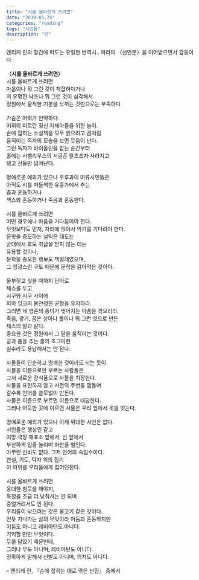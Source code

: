 ```yaml
---
title: "시를 올바르게 쓰려면"
date: "2019-05-25"
categories: "reading"
tags: "시인들"
description: "린"
---
```


엔리케 린의 항간에 떠도는 유일한 번역시.. 파라의 〈선언문〉을 이어받으면서 감동이다
<br/>
<br/>
**〈시를 올바르게 쓰려면〉**
<br/>
시를 올바르게 쓰려면  
마음이나 뭐 그런 것이 착잡하다거나  
저 유명한 낙조나 뭐 그런 것이 심각해서  
정원에서 울적한 기분을 느끼는 것만으로는 부족하다  
⁠⁡⁢⁣⁤⁪⁫⁬⁭⁯⁮⁯⁡⁢⁣ ⁤⁪⁫⁬⁬⁭⁮ ⁠⁡⁢⁣⁤⁪⁫⁬⁭⁯⁮⁯⁡⁢⁣ ⁤⁪⁫⁬⁬⁭⁮<br/>
가슴은 어휘가 빈약하다.  
어휘의 미로란 정신 지체아들을 위한 놀이.  
손에 잡히는 소설책을 모두 읽으려고 곰처럼  
움직이는 독자의 모습을 보면 웃음이 난다.  
그런 독자가 바이올린을 잡는 순간부터  
홀에는 시벨리우스의 서글픈 왈츠조차 사라지고  
탱고 선율만 넘쳐난다.  
⁠⁡⁢⁣⁤⁪⁫⁬⁭⁯⁮⁯⁡⁢⁣ ⁤⁪⁫⁬⁬⁭⁮ ⁠⁡⁢⁣⁤⁪⁫⁬⁭⁯⁮⁯⁡⁢⁣ ⁤⁪⁫⁬⁬⁭⁮<br/>
명예로운 예외가 있으나 우루과이 여류시인들은  
아직도 시를 떠들썩한 유흥가에서 추는  
춤과 혼동하거나  
섹스와 혼동하거나 죽음과 혼동한다.  
⁠⁡⁢⁣⁤⁪⁫⁬⁭⁯⁮⁯⁡⁢⁣ ⁤⁪⁫⁬⁬⁭⁮ ⁠⁡⁢⁣⁤⁪⁫⁬⁭⁯⁮⁯⁡⁢⁣ ⁤⁪⁫⁬⁬⁭⁮<br/>
시를 올바르게 쓰려면  
어떤 경우에나 마음을 가다듬어야 한다.  
무엇보다도 먼저, 자리에 앉아서 악기를 기다려야 한다.  
문학을 증오하는 설익은 태도는  
군대에서 호모 취급을 받지 않는 데는  
유용할 것이나,  
문학을 증오한 랭보도 책벌레였으며,  
그 영광스런 구토 때문에 문학을 갉아먹은 것이다.  
⁠⁡⁢⁣⁤⁪⁫⁬⁭⁯⁮⁯⁡⁢⁣ ⁤⁪⁫⁬⁬⁭⁮ ⁠⁡⁢⁣⁤⁪⁫⁬⁭⁯⁮⁯⁡⁢⁣ ⁤⁪⁫⁬⁬⁭⁮<br/>
울부짖고 싶을 때까지 단어로  
체스를 두고  
시구와 시구 사이에  
피와 잉크의 불안정한 균형을 유지하라.  
그러면 네 영혼의 종이가 찢어지는 아픔을 겪으리라.  
죽음, 광기, 꿈은 상아나 뿔이나 뭐 그런 것으로 만든  
체스의 말과 같다.  
중요한 것은 정원에서 그 말을 움직이는 것이다.  
궁과 춤을 추는 졸의 조그마한  
실수라도 용납해서는 안 된다.  
⁠⁡⁢⁣⁤⁪⁫⁬⁭⁯⁮⁯⁡⁢⁣ ⁤⁪⁫⁬⁬⁭⁮ ⁠⁡⁢⁣⁤⁪⁫⁬⁭⁯⁮⁯⁡⁢⁣ ⁤⁪⁫⁬⁬⁭⁮<br/>
사물들이 단순하고 명쾌한 것이라도 되는 듯이  
사물을 이름으로만 부르는 사람들은  
그저 새로운 장식품으로 사물을 치장한다.  
사물을 표현하지 않고 사전의 주변을 맴돌며  
갈수록 언어를 쓸모없이 만든다.  
사물은 이름으로 부르면 이름으로 대답한다.  
그러나 어둑한 곳에 이르면 사물은 우리 앞에서 옷을 벗는다.  
⁠⁡⁢⁣⁤⁪⁫⁬⁭⁯⁮⁯⁡⁢⁣ ⁤⁪⁫⁬⁬⁭⁮ ⁠⁡⁢⁣⁤⁪⁫⁬⁭⁯⁮⁯⁡⁢⁣ ⁤⁪⁫⁬⁬⁭⁮<br/>
명예로운 예외가 있으나 이제 위대한 시인은 없다.  
시인들은 행상인 같고  
지방 극장 매표소 앞에서, 신 앞에서  
부산하게 입을 놀리며 좌판을 벌인다.  
아무런 신비도 없다. 그저 언어의 속임수이다.  
연설, 기도, 탁자 위의 집기  
이 따위를 우리들에게 집어던진다.  
⁠⁡⁢⁣⁤⁪⁫⁬⁭⁯⁮⁯⁡⁢⁣ ⁤⁪⁫⁬⁬⁭⁮ ⁠⁡⁢⁣⁤⁪⁫⁬⁭⁯⁮⁯⁡⁢⁣ ⁤⁪⁫⁬⁬⁭⁮<br/>
시를 올바르게 쓰려면  
웅대한 침묵을 해야지,  
목청을 조금 더 낮춰서는 안 되며  
중얼거려서도 안 된다.  
우리들이 낚으려는 것은 물고기 같은 것이다.  
언뜻 지나가는 삶의 무엇이라 어둠과 혼동하지만  
어둠도 아니고 레비아탄도 아니다.  
기억할 만한 무엇이다.  
무를 닮았기 때문인데,  
그러나 무도 아니며, 레비아탄도 아니다.  
정확하게 말해서 신발도 아니며, 의치도 아니다.  
<br/>
– 엔리케 린, 『손에 잡히는 대로 엮은 선집』 중에서
